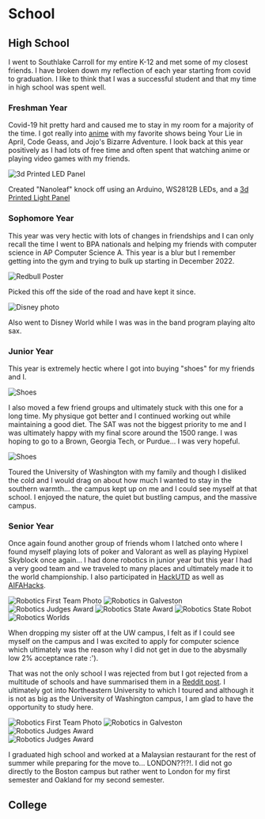 
# School

## High School
I went to Southlake Carroll for my entire K-12 and met some of my closest friends. I have broken down my reflection of each year starting from covid to graduation. I like to think that I was a successful student and that my time in high school was spent well.

### Freshman Year
Covid-19 hit pretty hard and caused me to stay in my room for a majority of the time. I got really into [anime](https://myanimelist.net/animelist/turtlecap1324) with my favorite shows being Your Lie in April, Code Geass, and Jojo's Bizarre Adventure. I look back at this year positively as I had lots of free time and often spent that watching anime or playing video games with my friends.

<Image src={LEDPanel} alt="3d Printed LED Panel" height={500} className="center-image" />


Created "Nanoleaf" knock off using an Arduino, WS2812B LEDs, and a [3d Printed Light Panel](https://www.thingiverse.com/thing:4686921)

### Sophomore Year
This year was very hectic with lots of changes in friendships and I can only recall the time I went to BPA nationals and helping my friends with computer science in AP Computer Science A. This year is a blur but I remember getting into the gym and trying to bulk up starting in December 2022.

<Image src={Redbull} alt="Redbull Poster" width={500} className="center-image" />


Picked this off the side of the road and have kept it since.

<Image src={Disney} alt="Disney photo" width={500} className="center-image" />


Also went to Disney World while I was was in the band program playing alto sax.

### Junior Year
This year is extremely hectic where I got into buying "shoes" for my friends and I.

<Image src={Shoes} alt="Shoes" width={500} className="center-image" />

I also moved a few friend groups and ultimately stuck with this one for a long time. My physique got better and I continued working out while maintaining a good diet. The SAT was not the biggest priority to me and I was ultimately happy with my final score around the 1500 range. I was hoping to go to a Brown, Georgia Tech, or Purdue... I was very hopeful.

<Image src={UW} alt="Shoes" width={500} className="center-image" />


Toured the University of Washington with my family and though I disliked the cold and I would drag on about how much I wanted to stay in the southern warmth... the campus kept up on me and I could see myself at that school. I enjoyed the nature, the quiet but bustling campus, and the massive campus.

### Senior Year
Once again found another group of friends whom I latched onto where I found myself playing lots of poker and Valorant as well as playing Hypixel Skyblock once again... I had done robotics in junior year but this year I had a very good team and we traveled to many places and ultimately made it to the world championship. I also participated in [HackUTD](https://devpost.com/software/homeready-pro) as well as [AIFAHacks](https://devpost.com/software/paveguard).

<div className="flexbox">
  <Image src={Robotics1} alt="Robotics First Team Photo" width={500} className="flex-image" />
  <Image src={Robotics2} alt="Robotics in Galveston" width={500} className="flex-image" />
  <Image src={Robotics3} alt="Robotics Judges Award" width={500} className="flex-image" />
  <Image src={Robotics4} alt="Robotics State Award" width={500} className="flex-image" />
  <Image src={Robotics5} alt="Robotics State Robot" width={500} className="flex-image" />
  <Image src={Robotics6} alt="Robotics Worlds" width={500} className="flex-image" />
</div>



When dropping my sister off at the UW campus, I felt as if I could see myself on the campus and I was excited to apply for computer science which ultimately was the reason why I did not get in due to the abysmally low 2% acceptance rate :').

That was not the only school I was rejected from but I got rejected from a multitude of schools and have summarised them in a [Reddit post](https://www.reddit.com/r/ApplyingToCollege/comments/1bfxkpp/college_results_2028/). I ultimately got into Northeastern University to which I toured and although it is not as big as the University of Washington campus, I am glad to have the opportunity to study here.
<div className="flexbox">
  <Image src={NEUKhoury} alt="Robotics First Team Photo" width={500} className="flex-image" />
  <Image src={India} alt="Robotics in Galveston" width={500} className="flex-image" />
  <Image src={NUS} alt="Robotics Judges Award" width={500} className="flex-image" />
</div>

  <Image src={Graduation} alt="Robotics Judges Award" width={750} className="center-image" />

I graduated high school and worked at a Malaysian restaurant for the rest of summer while preparing for the move to... LONDON??!?!. I did not go directly to the Boston campus but rather went to London for my first semester and Oakland for my second semester.

## College
